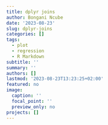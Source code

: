 ```yaml
---
title: dplyr joins
author: Bongani Ncube
date: '2023-08-23'
slug: dplyr-joins
categories: []
tags:
  - plot
  - regression
  - R Markdown
subtitle: ''
summary: ''
authors: []
lastmod: '2023-08-23T13:23:25+02:00'
featured: no
image:
  caption: ''
  focal_point: ''
  preview_only: no
projects: []
---
```



